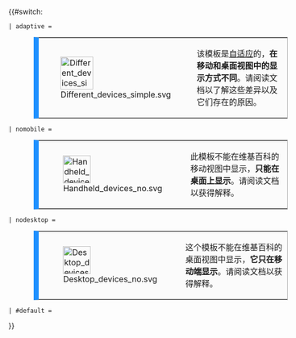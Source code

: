 {{#switch:{{{1}}}
 | adaptive = <table class="plainlinks advert" role="presentation" style="margin: 0 10%; border: 1px solid #aaa; border-left: 10px solid #1e90ff; background: #fbfbfb;"><tr><td class="mbox-image" style="width:71px;padding:3px;">[[File:Different devices simple.svg|65x65px|link=|alt=]]</td><td class="mbox-text"><span class="mbox-text-span">该模板是[[響應式網頁設計|自适应]]的，<strong>在移动和桌面视图中的显示方式不同</strong>。请阅读文档以了解这些差异以及它们存在的原因。</span></td></tr></table>
 | nomobile = <table class="plainlinks advert" role="presentation" style="margin: 0 10%; border: 1px solid #aaa; border-left: 10px solid #1e90ff; background: #fbfbfb;"><tr><td class="mbox-image" style="width:55px">[[File:Handheld devices no.svg|55px|link=|alt=]]</td><td class="mbox-text"><span class="mbox-text-span">此模板不能在维基百科的移动视图中显示，<strong>只能在桌面上显示</strong>。请阅读文档以获得解释。</span></td></tr></table>
 | nodesktop = <table class="plainlinks advert" role="presentation" style="margin: 0 10%; border: 1px solid #aaa; border-left: 10px solid #1e90ff; background: #fbfbfb;"><tr><td class="mbox-image" style="width:55px">[[File:Desktop devices no.svg|55px|link=|alt=]]</td><td class="mbox-text"><span class="mbox-text-span">这个模板不能在维基百科的桌面视图中显示，<strong>它只在移动端显示</strong>。请阅读文档以获得解释。</span></td></tr></table>
 | #default = {{error|ERROR：显示类型无效！}}
}}<noinclude>
{{Documentation}}
</noinclude>
